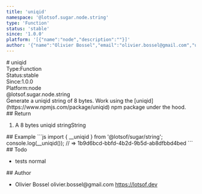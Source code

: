 ```yaml
---
title: 'uniqid'
namespace: '@lotsof.sugar.node.string'
type: 'Function'
status: 'stable'
since: '1.0.0'
platform: '[{"name":"node","description":""}]'
author: '{"name":"Olivier Bossel","email":"olivier.bossel@gmail.com","url":"https://lotsof.dev"}'
---
```

<div class="docmap-mdx">
# uniqid
<div class="_metas">
<div class="_type"><span class="_type-label">Type:</span><span class="_type-value">Function</span></div>
<div class="_status"><span class="_status-label">Status:</span><span class="_status-value -stable">stable</span></div>
<div class="_since"><span class="_since-label">Since:</span><span class="_since-value">1.0.0</span></div>
<div class="_platform"><span class="_platform-label">Platform:</span><span class="_platform-value -node">node</span></div>
</div>
<div class="_namespace">@lotsof.sugar.node.string</div>
<div class="_description">
Generate a uniqid string of 8 bytes. Work using the [uniqid](https://www.npmjs.com/package/uniqid) npm package under the hood.
</div>
<div class="_return">
## Return
<ol class="_list">
<li class="_item">
<span class="_description">A 8 bytes uniqid string</span><span class="_default"></span><span class="_type">String</span>
</li>
</ol>
</div>
<div class="_examples">
## Example
```js
import { __uniqid } from '@lotsof/sugar/string';
console.log(__uniqid()); // => 1b9d6bcd-bbfd-4b2d-9b5d-ab8dfbbd4bed
```
</div>
<div class="_todo">
## Todo
<ul class="_list">
<li class="_item">
<span class="_description">tests</span>
<span class="_priority -normal">normal</span>
</li>
</ul>
</div>
<div class="_author">
## Author
<ul class="_list">
<li class="_item">
<span class="_name">Olivier Bossel</span>
<span class="_email">olivier.bossel@gmail.com</span>
<a href="https://lotsof.dev" target="_blank" class="_url">https://lotsof.dev</a>
</li>
</ul>
</div>
</div>